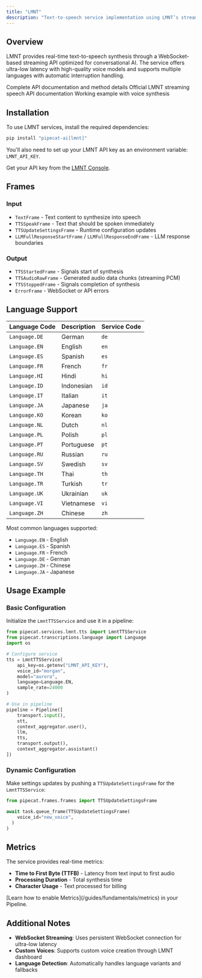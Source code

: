 ```yaml
---
title: "LMNT"
description: "Text-to-speech service implementation using LMNT’s streaming API"
---
```


## Overview

LMNT provides real-time text-to-speech synthesis through a WebSocket-based streaming API optimized for conversational AI. The service offers ultra-low latency with high-quality voice models and supports multiple languages with automatic interruption handling.

<CardGroup cols={3}>
  <Card
    title="API Reference"
    icon="code"
    href="https://reference-server.pipecat.ai/en/latest/api/pipecat.services.lmnt.tts.html"
  >
    Complete API documentation and method details
  </Card>
  <Card
    title="LMNT Speech Docs"
    icon="book"
    href="https://docs.lmnt.com/api-reference/speech/streaming"
  >
    Official LMNT streaming speech API documentation
  </Card>
  <Card
    title="Example Code"
    icon="play"
    href="https://github.com/pipecat-ai/pipecat/blob/main/examples/foundational/07k-interruptible-lmnt.py"
  >
    Working example with voice synthesis
  </Card>
</CardGroup>

## Installation

To use LMNT services, install the required dependencies:

```bash
pip install "pipecat-ai[lmnt]"
```

You'll also need to set up your LMNT API key as an environment variable: `LMNT_API_KEY`.

<Tip>Get your API key from the [LMNT Console](https://app.lmnt.com/).</Tip>

## Frames

### Input

- `TextFrame` - Text content to synthesize into speech
- `TTSSpeakFrame` - Text that should be spoken immediately
- `TTSUpdateSettingsFrame` - Runtime configuration updates
- `LLMFullResponseStartFrame` / `LLMFullResponseEndFrame` - LLM response boundaries

### Output

- `TTSStartedFrame` - Signals start of synthesis
- `TTSAudioRawFrame` - Generated audio data chunks (streaming PCM)
- `TTSStoppedFrame` - Signals completion of synthesis
- `ErrorFrame` - WebSocket or API errors

## Language Support

<Accordion title="View All Supported Languages">

| Language Code | Description | Service Code |
| ------------- | ----------- | ------------ |
| `Language.DE` | German      | `de`         |
| `Language.EN` | English     | `en`         |
| `Language.ES` | Spanish     | `es`         |
| `Language.FR` | French      | `fr`         |
| `Language.HI` | Hindi       | `hi`         |
| `Language.ID` | Indonesian  | `id`         |
| `Language.IT` | Italian     | `it`         |
| `Language.JA` | Japanese    | `ja`         |
| `Language.KO` | Korean      | `ko`         |
| `Language.NL` | Dutch       | `nl`         |
| `Language.PL` | Polish      | `pl`         |
| `Language.PT` | Portuguese  | `pt`         |
| `Language.RU` | Russian     | `ru`         |
| `Language.SV` | Swedish     | `sv`         |
| `Language.TH` | Thai        | `th`         |
| `Language.TR` | Turkish     | `tr`         |
| `Language.UK` | Ukrainian   | `uk`         |
| `Language.VI` | Vietnamese  | `vi`         |
| `Language.ZH` | Chinese     | `zh`         |

</Accordion>

Most common languages supported:

- `Language.EN` - English
- `Language.ES` - Spanish
- `Language.FR` - French
- `Language.DE` - German
- `Language.ZH` - Chinese
- `Language.JA` - Japanese

## Usage Example

### Basic Configuration

Initialize the `LmntTTSService` and use it in a pipeline:

```python
from pipecat.services.lmnt.tts import LmntTTSService
from pipecat.transcriptions.language import Language
import os

# Configure service
tts = LmntTTSService(
    api_key=os.getenv("LMNT_API_KEY"),
    voice_id="morgan",
    model="aurora",
    language=Language.EN,
    sample_rate=24000
)

# Use in pipeline
pipeline = Pipeline([
    transport.input(),
    stt,
    context_aggregator.user(),
    llm,
    tts,
    transport.output(),
    context_aggregator.assistant()
])
```

### Dynamic Configuration

Make settings updates by pushing a `TTSUpdateSettingsFrame` for the `LmntTTSService`:

```python
from pipecat.frames.frames import TTSUpdateSettingsFrame

await task.queue_frame(TTSUpdateSettingsFrame(
    voice_id="new_voice",
  )
)
```

## Metrics

The service provides real-time metrics:

- **Time to First Byte (TTFB)** - Latency from text input to first audio
- **Processing Duration** - Total synthesis time
- **Character Usage** - Text processed for billing

<Info>
  [Learn how to enable Metrics](/guides/fundamentals/metrics) in your Pipeline.
</Info>

## Additional Notes

- **WebSocket Streaming**: Uses persistent WebSocket connection for ultra-low latency
- **Custom Voices**: Supports custom voice creation through LMNT dashboard
- **Language Detection**: Automatically handles language variants and fallbacks
